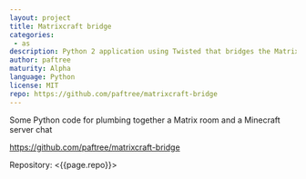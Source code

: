 ```yaml
---
layout: project
title: Matrixcraft bridge
categories: 
 - as
description: Python 2 application using Twisted that bridges the Matrix chat network with the Gitter system.
author: paftree
maturity: Alpha
language: Python
license: MIT
repo: https://github.com/paftree/matrixcraft-bridge
---
```


Some Python code for plumbing together a Matrix room and a Minecraft server chat

https://github.com/paftree/matrixcraft-bridge

Repository: <{{page.repo}}>
